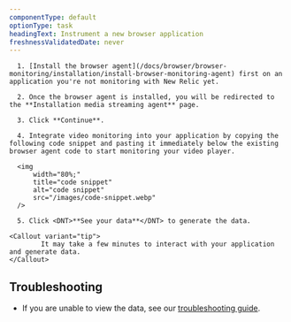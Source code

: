 ```yaml
---
componentType: default
optionType: task
headingText: Instrument a new browser application
freshnessValidatedDate: never
---
```


      1. [Install the browser agent](/docs/browser/browser-monitoring/installation/install-browser-monitoring-agent) first on an application you're not monitoring with New Relic yet.

      2. Once the browser agent is installed, you will be redirected to the **Installation media streaming agent** page.
      
      3. Click **Continue**.
            
      4. Integrate video monitoring into your application by copying the following code snippet and pasting it immediately below the existing browser agent code to start monitoring your video player.

      <img
          width="80%;"
          title="code snippet"
          alt="code snippet"
          src="/images/code-snippet.webp"
      />
      
      5. Click <DNT>**See your data**</DNT> to generate the data.

    <Callout variant="tip">
            It may take a few minutes to interact with your application and generate data.
    </Callout>

## Troubleshooting

* If you are unable to view the data, see our [troubleshooting guide]().